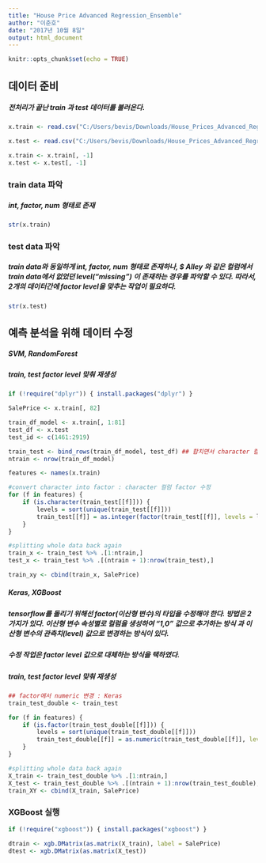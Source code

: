 ```yaml
---
title: "House Price Advanced Regression_Ensemble"
author: "이춘호"
date: "2017년 10월 8일"
output: html_document
---
```


```r
knitr::opts_chunk$set(echo = TRUE)
```

## 데이터 준비
##### 전처리가 끝난 train 과 test 데이터를 불러온다.

```r
x.train <- read.csv("C:/Users/bevis/Downloads/House_Prices_Advanced_Regression_Techniques/train_eda.csv")

x.test <- read.csv("C:/Users/bevis/Downloads/House_Prices_Advanced_Regression_Techniques/test_eda.csv")

x.train <- x.train[, -1]
x.test <- x.test[, -1]
```

### train data 파악
##### int, factor, num 형태로 존재

```r
str(x.train)
```

### test data 파악
##### train data와 동일하게 int, factor, num 형태로 존재하나, $ Alley 와 같은 컬럼에서 train data에서 없었던 level("missing") 이 존재하는 경우를 파악할 수 있다. 따라서, 2개의 데이터간에 factor level을 맞추는 작업이 필요하다.

```r
str(x.test)
```

## 예측 분석을 위해 데이터 수정
##### SVM, RandomForest
##### train, test factor level 맞춰 재생성

```r
if (!require("dplyr")) { install.packages("dplyr") }

SalePrice <- x.train[, 82]

train_df_model <- x.train[, 1:81]
test_df <- x.test
test_id <- c(1461:2919)

train_test <- bind_rows(train_df_model, test_df) ## 합치면서 character 컬럼이 생김
ntrain <- nrow(train_df_model)

features <- names(x.train)

#convert character into factor : character 컬럼 factor 수정
for (f in features) {
    if (is.character(train_test[[f]])) {
        levels = sort(unique(train_test[[f]]))
        train_test[[f]] = as.integer(factor(train_test[[f]], levels = levels))
    }
}

#splitting whole data back again
train_x <- train_test %>% .[1:ntrain,]
test_x <- train_test %>% .[(ntrain + 1):nrow(train_test),]

train_xy <- cbind(train_x, SalePrice)

```

##### Keras, XGBoost
##### tensorflow를 돌리기 위해선 factor(이산형 변수)의 타입을 수정해야 한다. 방법은 2가지가 있다. 이산형 변수 속성별로 컬럼을 생성하여 "1,0" 값으로 추가하는 방식 과 이산형 변수의 관측치(level) 값으로 변경하는 방식이 있다.
##### 수정 작업은 factor level 값으로 대체하는 방식을 택하였다. 
##### train, test factor level 맞춰 재생성

```r
## factor에서 numeric 변경 : Keras
train_test_double <- train_test

for (f in features) {
    if (is.factor(train_test_double[[f]])) {
        levels = sort(unique(train_test_double[[f]]))
        train_test_double[[f]] = as.numeric(train_test_double[[f]], levels = levels)
    }
}

#splitting whole data back again
X_train <- train_test_double %>% .[1:ntrain,]
X_test <- train_test_double %>% .[(ntrain + 1):nrow(train_test_double),]
train_XY <- cbind(X_train, SalePrice)
```

### XGBoost 실행
```r
if (!require("xgboost")) { install.packages("xgboost") }

dtrain <- xgb.DMatrix(as.matrix(X_train), label = SalePrice)
dtest <- xgb.DMatrix(as.matrix(X_test))
```
